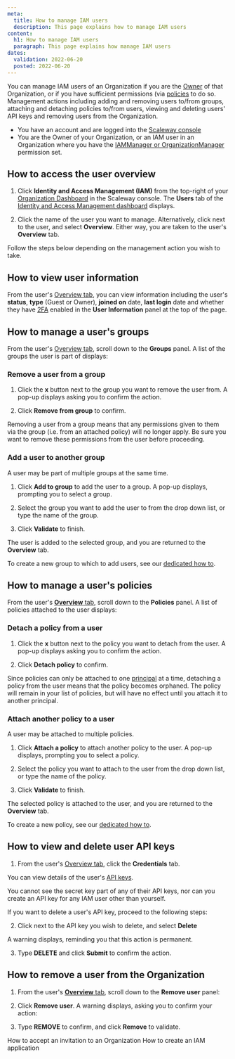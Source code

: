 ```yaml
---
meta:
  title: How to manage IAM users
  description: This page explains how to manage IAM users
content:
  h1: How to manage IAM users
  paragraph: This page explains how manage IAM users
dates:
  validation: 2022-06-20
  posted: 2022-06-20
---
```


You can manage IAM users of an Organization if you are the [Owner](/identity-and-access-management/iam/concepts#owner) of that Organization, or if you have sufficient permissions (via [policies](/identity-and-access-management/iam/concepts#policy) to do so. Management actions including adding and removing users to/from groups, attaching and detaching policies to/from users, viewing and deleting users' API keys and removing users from the Organization.

<Message type="requirement">

- You have an account and are logged into the [Scaleway console](https://console.scaleway.com)
- You are the Owner of your Organization, or an IAM user in an Organization where you have the [IAMManager or OrganizationManager](/identity-and-access-management/iam/reference-content/permission-sets/) permission set. 

</Message>

## How to access the user overview

1. Click **Identity and Access Management (IAM)** from the top-right of your [Organization Dashboard](https://console.scaleway.com/organization) in the Scaleway console. The **Users** tab of the [Identity and Access Management dashboard](https://console.scaleway.com/iam/users) displays.

  <Lightbox src="scaleway-iam-dashboard.webp" alt="" />

2. Click the name of the user you want to manage. Alternatively, click <Icon name="more" /> next to the user, and select **Overview**. Either way, you are taken to the user's **Overview** tab.

  Follow the steps below depending on the management action you wish to take.

## How to view user information

From the user's [Overview tab](#how-to-access-the-user-overview), you can view information including the user's **status**, **type** (Guest or Owner), **joined on** date, **last login** date and whether they have [2FA](/console/my-account/concepts/#two-factor-authentication) enabled in the **User Information** panel at the top of the page.

  <Lightbox src="scaleway-user-info.webp" alt="" />

## How to manage a user's groups

From the user's [Overview tab](#how-to-access-the-user-overview), scroll down to the **Groups** panel. A list of the groups the user is part of displays:

  <Lightbox src="scaleway-user-groups.webp" alt="" />

### Remove a user from a group

1. Click the **x** button next to the group you want to remove the user from. A pop-up displays asking you to confirm the action.

2. Click **Remove from group** to confirm.

<Message type="important">

  Removing a user from a group means that any permissions given to them via the group (i.e. from an attached policy) will no longer apply. Be sure you want to remove these permissions from the user before proceeding.

</Message>

### Add a user to another group

A user may be part of multiple groups at the same time.

1. Click **Add to group** to add the user to a group. A pop-up displays, prompting you to select a group.

2. Select the group you want to add the user to from the drop down list, or type the name of the group.

3. Click **Validate** to finish.

The user is added to the selected group, and you are returned to the **Overview** tab.

<Message type="tip">

  To create a new group to which to add users, see our [dedicated how to](/identity-and-access-management/iam/how-to/create-group/).

</Message>

## How to manage a user's policies

From the user's [**Overview** tab](#how-to-access-the-user-overview), scroll down to the **Policies** panel. A list of policies attached to the user displays:

  <Lightbox src="scaleway-user-policies.webp" alt="" />

### Detach a policy from a user

1. Click the **x** button next to the policy you want to detach from the user. A pop-up displays asking you to confirm the action.

2. Click **Detach policy** to confirm.

<Message type="important">

  Since policies can only be attached to one [principal](/identity-and-access-management/iam/concepts#principal) at a time, detaching a policy from the user means that the policy becomes orphaned. The policy will remain in your list of policies, but will have no effect until you attach it to another principal. 

</Message>

### Attach another policy to a user

A user may be attached to multiple policies.

1. Click **Attach a policy** to attach another policy to the user. A pop-up displays, prompting you to select a policy.

2. Select the policy you want to attach to the user from the drop down list, or type the name of the policy.

3. Click **Validate** to finish.

The selected policy is attached to the user, and you are returned to the **Overview** tab.

<Message type="tip">

  To create a new policy, see our [dedicated how to](/identity-and-access-management/iam/how-to/create-policy/).

</Message>

## How to view and delete user API keys

1. From the user's [Overview tab](#how-to-access-the-user-overview), click the **Credentials** tab.

  You can view details of the user's [API keys](/identity-and-access-management/iam/how-to/create-api-keys/). 
  
  <Lightbox src="scaleway-user-api-keys.webp" alt="" />
  
  <Message type="note">
  
  You cannot see the secret key part of any of their API keys, nor can you create an API key for any IAM user other than yourself.

  </Message>

  If you want to delete a user's API key, proceed to the following steps:

2. Click <Icon name="more" /> next to the API key you wish to delete, and select **Delete**

  A warning displays, reminding you that this action is permanent.

3. Type **DELETE** and click **Submit** to confirm the action.

## How to remove a user from the Organization

1. From the user's [**Overview** tab](#how-to-access-the-user-overview), scroll down to the **Remove user** panel:

  <Lightbox src="scaleway-remove-user.webp" alt="" />

2. Click **Remove user**. A warning displays, asking you to confirm your action:

  <Lightbox src="scaleway-remove-user-popup.webp" alt="A pop up box displaying a warning: Removing a user from this Organization automatically deletes their API keys, and any policies directly attached to them become orphaned" />

3. Type **REMOVE** to confirm, and click **Remove** to validate.

<Navigation title="See Also">
  <PreviousButton to="/identity-and-access-management/iam/how-to/accept-invitation-to-orga/">How to accept an invitation to an Organization</PreviousButton>
  <NextButton to="/identity-and-access-management/iam/how-to/create-application/">How to create an IAM application</NextButton>
</Navigation>